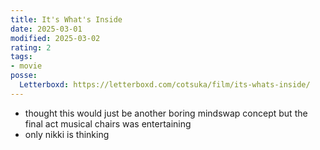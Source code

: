 ```yaml
---
title: It's What's Inside
date: 2025-03-01
modified: 2025-03-02
rating: 2
tags:
- movie
posse:
  Letterboxd: https://letterboxd.com/cotsuka/film/its-whats-inside/
---
```


- thought this would just be another boring mindswap concept but the final act musical chairs was entertaining
- only nikki is thinking